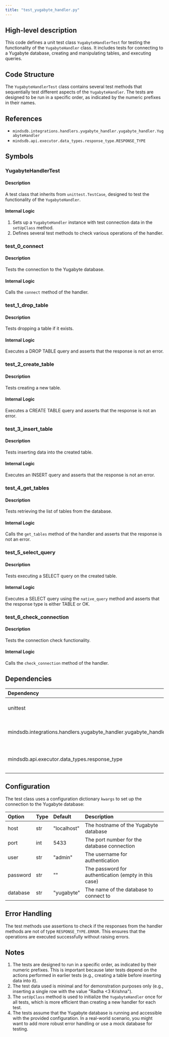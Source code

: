 ```yaml
---
title: "test_yugabyte_handler.py"
---
```


## High-level description
This code defines a unit test class `YugabyteHandlerTest` for testing the functionality of the `YugabyteHandler` class. It includes tests for connecting to a Yugabyte database, creating and manipulating tables, and executing queries.

## Code Structure
The `YugabyteHandlerTest` class contains several test methods that sequentially test different aspects of the `YugabyteHandler`. The tests are designed to be run in a specific order, as indicated by the numeric prefixes in their names.

## References
- `mindsdb.integrations.handlers.yugabyte_handler.yugabyte_handler.YugabyteHandler`
- `mindsdb.api.executor.data_types.response_type.RESPONSE_TYPE`

## Symbols

### YugabyteHandlerTest
#### Description
A test class that inherits from `unittest.TestCase`, designed to test the functionality of the `YugabyteHandler`.

#### Internal Logic
1. Sets up a `YugabyteHandler` instance with test connection data in the `setUpClass` method.
2. Defines several test methods to check various operations of the handler.

### test_0_connect
#### Description
Tests the connection to the Yugabyte database.

#### Internal Logic
Calls the `connect` method of the handler.

### test_1_drop_table
#### Description
Tests dropping a table if it exists.

#### Internal Logic
Executes a DROP TABLE query and asserts that the response is not an error.

### test_2_create_table
#### Description
Tests creating a new table.

#### Internal Logic
Executes a CREATE TABLE query and asserts that the response is not an error.

### test_3_insert_table
#### Description
Tests inserting data into the created table.

#### Internal Logic
Executes an INSERT query and asserts that the response is not an error.

### test_4_get_tables
#### Description
Tests retrieving the list of tables from the database.

#### Internal Logic
Calls the `get_tables` method of the handler and asserts that the response is not an error.

### test_5_select_query
#### Description
Tests executing a SELECT query on the created table.

#### Internal Logic
Executes a SELECT query using the `native_query` method and asserts that the response type is either TABLE or OK.

### test_6_check_connection
#### Description
Tests the connection check functionality.

#### Internal Logic
Calls the `check_connection` method of the handler.

## Dependencies
| Dependency | Purpose |
|:-----------|:--------|
| unittest | Provides the testing framework |
| mindsdb.integrations.handlers.yugabyte_handler.yugabyte_handler | Contains the YugabyteHandler class being tested |
| mindsdb.api.executor.data_types.response_type | Defines the RESPONSE_TYPE enum used in assertions |

## Configuration
The test class uses a configuration dictionary `kwargs` to set up the connection to the Yugabyte database:

| Option | Type | Default | Description |
|:-------|:-----|:--------|:------------|
| host | str | "localhost" | The hostname of the Yugabyte database |
| port | int | 5433 | The port number for the database connection |
| user | str | "admin" | The username for authentication |
| password | str | "" | The password for authentication (empty in this case) |
| database | str | "yugabyte" | The name of the database to connect to |

## Error Handling
The test methods use assertions to check if the responses from the handler methods are not of type `RESPONSE_TYPE.ERROR`. This ensures that the operations are executed successfully without raising errors.

## Notes
1. The tests are designed to run in a specific order, as indicated by their numeric prefixes. This is important because later tests depend on the actions performed in earlier tests (e.g., creating a table before inserting data into it).
2. The test data used is minimal and for demonstration purposes only (e.g., inserting a single row with the value "Radha &lt;3 Krishna").
3. The `setUpClass` method is used to initialize the `YugabyteHandler` once for all tests, which is more efficient than creating a new handler for each test.
4. The tests assume that the Yugabyte database is running and accessible with the provided configuration. In a real-world scenario, you might want to add more robust error handling or use a mock database for testing.